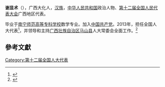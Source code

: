 '''谢显术'''（{{bd|1962年||}}），广西大化人，[[汉族|汉族]]，[[中华人民共和国|中华人民共和国]]政治人物、[[第十二届全国人民代表大会|第十二届全国人民代表大会]]广西地区代表。

毕业于[[南宁师范高等专科学校|南宁师范高等专科学校]]数学专业。加入[[中国共产党|中国共产党]]。2013年，担任全国人大代表<ref>{{cite news|title=全国人大代表信息-谢显术|url= http://210.82.31.1:8084/delegate/viewDelegate.action?dbid=122006|accessdate=2013-04-05|newspaper=全国人大网}}{{Dead link|date=2020年1月 |bot=InternetArchiveBot |fix-attempted=yes }}</ref>，并领导和主持[[广西壮族自治区|广西壮族自治区]][[马山县|马山县]]人大常委会全面工作。<ref>{{Cite web|title=谢显术_人大班子_广西南宁马山县人民政府门户网站|url=http://msx.nanning.gov.cn/xxgk/xxgkml/jcxxgk/ldzc/rdbz/t277559.html|accessdate=2020-04-03|work=msx.nanning.gov.cn|archive-date=2020-03-27|archive-url=https://web.archive.org/web/20200327024452/http://msx.nanning.gov.cn/xxgk/xxgkml/jcxxgk/ldzc/rdbz/t277559.html|dead-url=no}}</ref>

==參考文獻==
{{reflist}}
{{中国政治人物小作品}}

[[Category:第十二届全国人大代表|Category:第十二届全国人大代表]]